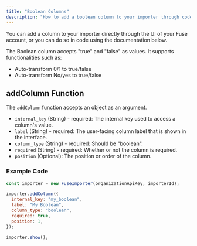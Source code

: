 ```yaml
---
title: "Boolean Columns"
description: "How to add a boolean column to your importer through code."
---
```


You can add a column to your importer directly through the UI of your Fuse account, or you can do so in code using the documentation below.

The Boolean column accepts "true" and "false" as values. It supports functionalities such as:

- Auto-transform 0/1 to true/false
- Auto-transform No/yes to true/false

## addColumn Function

The `addColumn` function accepts an object as an argument.

- `internal_key` (String) - required: The internal key used to access a column's value.
- `label` (String) - required: The user-facing column label that is shown in the interface.
- `column_type` (String) - required: Should be "boolean".
- `required` (String) - required: Whether or not the column is required.
- `position` (Optional): The position or order of the column.

### Example Code

```javascript
const importer = new FuseImporter(organizationApiKey, importerId);

importer.addColumn({
  internal_key: "my_boolean",
  label: "My Boolean",
  column_type: "boolean",
  required: true,
  position: 1,
});

importer.show();
```
